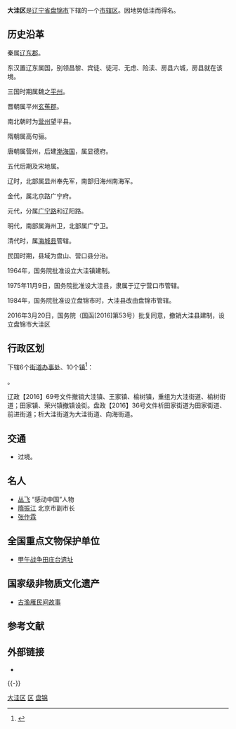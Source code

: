 {{Infobox China County
| county = 大洼区
| usedname = 
| nameorigin = 因地势低洼而得名
| Photo = 
| Photoname = 
| map = ChinaPanjinDawa.png
| map_caption = 大洼区在盘锦市的位置
| Belong = [[辽宁省|辽宁省]][[盘锦市|盘锦市]]
| Types = [[市辖区|市辖区]]
| admincode =  
| founded = 
| seat = [[大洼镇|大洼镇]]站前社区
| officerTitle = 
| officer = 
| officerTitle2 = 
| officer2 = 
| division = 17
| town = 11
| township = 
| subdistrict = 6
| dialect = 
| post code = 124200
| phone code = 0427
| coordinate = 
| area = 1683平方千米
| area land = 
| area water = 
| census yr = 
| pop = 39万人
| density =  
| GDP = 
| GDP_as_of = 
| GDPPC = 
| carlicense = 辽L
| web = www.dawa.gov.cn
| web_title = 大洼区政府网
}}
'''大洼区'''是[[辽宁省|辽宁省]][[盘锦市|盘锦市]]下辖的一个[[市辖区|市辖区]]。因地势低洼而得名。

== 历史沿革 ==
秦属[[辽东郡|辽东郡]]。

东汉置辽东属国，别领昌黎、宾徒、徒河、无虑、险渎、房县六城，房县就在该境。

三国时期属魏之[[平州|平州]]。

晋朝属平州[[玄菟郡|玄菟郡]]。

南北朝时为[[营州|营州]]望平县。

隋朝属高句骊。

唐朝属营州，后建[[渤海国|渤海国]]，属显德府。

五代后期及宋地属。

辽时，北部属显州奉先军，南部归海州南海军。

金代，属北京路广宁府。

元代，分属[[广宁路|广宁路]]和辽阳路。

明代，南部属海州卫，北部属广宁卫。

清代时，属[[海城县_(顺治)|海城县]]管辖。

民国时期，县域为盘山、营口县分治。

1964年，国务院批准设立大洼镇建制。

1975年11月9日，国务院批准设大洼县，隶属于辽宁营口市管辖。

1984年，国务院批准设立盘锦市时，大洼县改由盘锦市管辖。

2016年3月20日，国务院（国函[2016]第53号）批复同意，撤销大洼县建制，设立盘锦市大洼区

== 行政区划 ==
{{PAGENAMEBASE}}下辖6个[[街道办事处|街道办事处]]、10个[[行政建制镇|镇]]<ref>{{PRC admin/ref sgc|21/11/04}}</ref>：

{{PRC admin/children|21/11/04}}。

辽政【2016】69号文件撤销大洼镇、王家镇、榆树镇，重组为大洼街道、榆树街道；田家镇、荣兴镇撤镇设街。盘政【2016】36号文件析田家街道为田家街道、前进街道；析大洼街道为大洼街道、向海街道。

== 交通 ==
* {{中国国道名|305}}过境。

==名人==
*[[丛飞|丛飞]] “感动中国”人物
*[[隋振江|隋振江]] 北京市副市长
*[[张作霖|张作霖]]
==全国重点文物保护单位==
*[[甲午战争田庄台遗址|甲午战争田庄台遗址]]
==国家级非物质文化遗产==
* [[古渔雁民间故事|古渔雁民间故事]]

== 参考文献 ==
{{Wikisource|国务院关于同意辽宁省调整盘锦市部分行政区划的批复}}
{{reflist}}

== 外部链接 ==
* {{Official website|http://www.dawa.gov.cn/|name=盘锦市大洼区人民政府}}

{{-}}
{{大洼县行政区划}}
{{盘锦市行政区划}}
{{辽宁行政区划}}

[[Category:大洼区|]]
[[Category:盘锦区县|区]]
[[Category:辽宁市辖区|盘锦]]